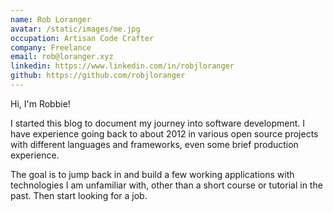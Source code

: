 ```yaml
---
name: Rob Loranger
avatar: /static/images/me.jpg
occupation: Artisan Code Crafter
company: Freelance
email: rob@loranger.xyz
linkedin: https://www.linkedin.com/in/robjloranger
github: https://github.com/robjloranger
---
```


Hi, I'm Robbie!

I started this blog to document my journey into software development. I have experience going back to about 2012 in various open source projects with different languages and frameworks, even some brief production experience.

The goal is to jump back in and build a few working applications with technologies I am unfamiliar with, other than a short course or tutorial in the past. Then start looking for a job.